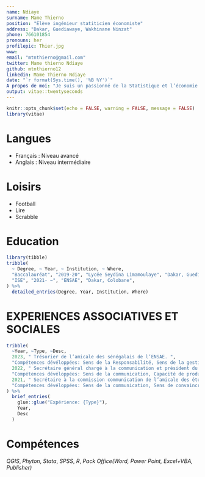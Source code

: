 ---
name: Ndiaye
surname: Mame Thierno
position: "Elève ingénieur statiticien économiste"
address: "Dakar, Guediawaye, Wakhinane Ninzat"
phone: 766101854
pronouns: her
profilepic: Thier.jpg
www: 
email: "mtnthierno@gmail.com"
twitter: Mame thierno Ndiaye
github: mtnthierno12
linkedin: Mame Thierno Ndiaye
date: "`r format(Sys.time(), '%B %Y')`"
A propos de moi: "Je suis un passionné de la Statistique et l’économie. J’aime faire de la recherche sur les théories économiques, sur l’intelligence artérielle, le Machine Learning….En dehors de la Statistique, je suis aussi très passionné par l’astronomie."
output: vitae::twentyseconds
---

```{r setup, include=FALSE}
knitr::opts_chunk$set(echo = FALSE, warning = FALSE, message = FALSE)
library(vitae)
```

# Langues

 * Français : Niveau avancé 
 * Anglais : Niveau intermédiaire 
 
# Loisirs
 * Football
 * Lire
 * Scrabble

# Education

```{r}
library(tibble)
tribble(
  ~ Degree, ~ Year, ~ Institution, ~ Where,
  "Baccalauréat", "2019-20", "Lycée Seydina Limamoulaye", "Dakar, Guediawaye",
  "ISE", "2021- ~", "ENSAE", "Dakar, Colobane",
) %>% 
  detailed_entries(Degree, Year, Institution, Where)
```

# EXPERIENCES ASSOCIATIVES ET SOCIALES  

```{r}
tribble(
  ~Year, ~Type, ~Desc,
  2023, " Trésorier de l’amicale des sénégalais de l’ENSAE. ",
  "Compétences dévéloppées: Sens de la Responsabilité, Sens de la gestion et de la planification.",
  2022, " Secrétaire général chargé à la communication et président du club presse de l’amicale des élèves et stagiaires de l’ENSAE. ",
  "Compétences dévéloppées: Sens de la communication, Capacité de produire des articles écrits.",
  2021, " Secrétaire à la commission communication de l’amicale des étudiants et stagiaires de l’ENSAE. ", 
  "Compétences dévéloppées: Sens de la communication, Sens de convaincre, Esprit d’équipe"
) %>% 
  brief_entries(
    glue::glue("Expérience: {Type}"),
    Year,
    Desc
  )
```

# Compétences
*QGIS*, *Phyton*, *Stata*, *SPSS*, *R*, *Pack Office(Word, Power Point, Excel+VBA, Publisher)*

